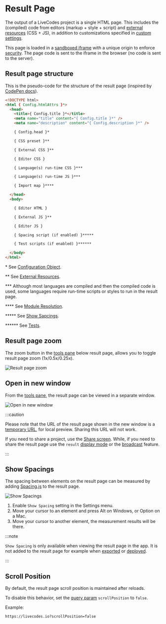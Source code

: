 # Result Page

The output of a LiveCodes project is a single HTML page. This includes the (compiled) code from editors (markup + style + script) and [external resources](./external-resources.mdx) (CSS + JS), in addition to customizations specified in [custom settings](../advanced/custom-settings.mdx).

This page is loaded in a [sandboxed iframe](https://www.html5rocks.com/en/tutorials/security/sandboxed-iframes/) with a unique origin to enforce [security](./security.mdx). The page code is sent to the iframe in the browser (no code is sent to the server).

## Result page structure

This is the pseudo-code for the structure of the result page (inspired by [CodePen docs](https://blog.codepen.io/documentation/preview-template/)).

<!-- prettier-ignore -->
```html
<!DOCTYPE html>
<html { Config.htmlAttrs }*>
  <head>
    <title>{ Config.title }*</title>
    <meta name="title" content="{ Config.title }*" />
    <meta name="description" content="{ Config.description }*" />

    { Config.head }*

    { CSS preset }**

    { External CSS }**

    { Editor CSS }

    { Language(s) run-time CSS }***

    { Language(s) run-time JS }***

    { Import map }****

  </head>
  <body>

    { Editor HTML }

    { External JS }**

    { Editor JS }

    { Spacing script (if enabled) }*****

    { Test scripts (if enabled) }******

  </body>
</html>
```

\* See [Configuration Object](../configuration/configuration-object.mdx).

\*\* See [External Resources](./external-resources.mdx).

\*\*\* Although most languages are compiled and then the compiled code is used, some languages require run-time scripts or styles to run in the result page.

\*\*\*\* See [Module Resolution](./module-resolution.mdx).

\*\*\*\*\* See [Show Sapcings](#show-spacings).

\*\*\*\*\*\* See [Tests](./tests.mdx).

## Result page zoom

The zoom button in the [tools pane](./tools-pane.mdx) below result page, allows you to toggle result page zoom (1x/0.5x/0.25x).

![Result page zoom](../../static/img/screenshots/zoom.jpg)

## Open in new window

From the [tools pane](./tools-pane.mdx), the result page can be viewed in a separate window.

![Open in new window](../../static/img/screenshots/new-window.jpg)

:::caution

Please note that the URL of the result page shown in the new window is a [temporary URL](https://developer.mozilla.org/en-US/docs/Web/API/URL/createObjectURL#parameters), for local preview. Sharing this URL will not work.

If you need to share a project, use the [Share screen](./share.mdx). While, if you need to share the result page use the `result` [display mode](./display-modes.mdx) or the [broadcast](./broadcast.mdx) feature.

:::

## Show Spacings

The spacing between elements on the result page can be measured by adding [Spacing.js](https://spacingjs.com/) to the result page.

![Show Spacings](../../static/img/screenshots/spacing.jpg)

1. Enable `Show Spacing` setting in the Settings menu.
2. Move your cursor to an element and press Alt on Windows, or Option on a Mac.
3. Move your cursor to another element, the measurement results will be there.

:::note

`Show Spacing` is only available when viewing the result page in the app. It is not added to the result page for example when [exported](./export.mdx) or [deployed](./deploy.mdx).

:::

## Scroll Position

By default, the result page scroll position is maintained after reloads.

To disable this behavior, set the [query param](../configuration/query-params.mdx) `scrollPosition` to `false`.

Example:

    https://livecodes.io?scrollPosition=false
